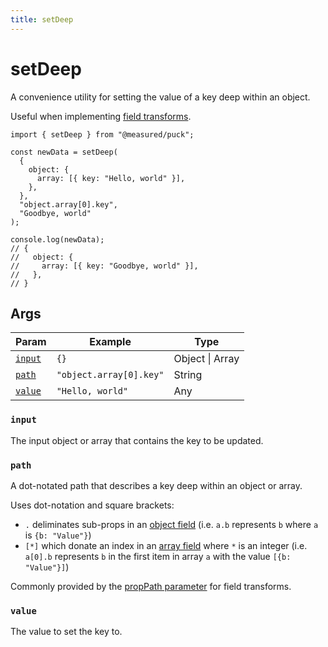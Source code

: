 ```yaml
---
title: setDeep
---
```


# setDeep

A convenience utility for setting the value of a key deep within an object.

Useful when implementing [field transforms](/docs/api-reference/field-transforms).

```tsx showLineNumbers copy
import { setDeep } from "@measured/puck";

const newData = setDeep(
  {
    object: {
      array: [{ key: "Hello, world" }],
    },
  },
  "object.array[0].key",
  "Goodbye, world"
);

console.log(newData);
// {
//   object: {
//     array: [{ key: "Goodbye, world" }],
//   },
// }
```

## Args

| Param             | Example                 | Type            |
| ----------------- | ----------------------- | --------------- |
| [`input`](#input) | `{}`                    | Object \| Array |
| [`path`](#path)   | `"object.array[0].key"` | String          |
| [`value`](#value) | `"Hello, world"`        | Any             |

### `input`

The input object or array that contains the key to be updated.

### `path`

A dot-notated path that describes a key deep within an object or array.

Uses dot-notation and square brackets:

- `.` deliminates sub-props in an [object field](/docs/api-reference/fields/object) (i.e. `a.b` represents `b` where `a` is `{b: "Value"}`)
- `[*]` which donate an index in an [array field](/docs/api-reference/fields/array) where `*` is an integer (i.e. `a[0].b` represents `b` in the first item in array `a` with the value `[{b: "Value"}]`)

Commonly provided by the [propPath parameter](/docs/api-reference/field-transforms#proppath) for field transforms.

### `value`

The value to set the key to.

